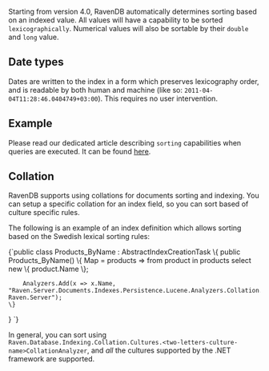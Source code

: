 
Starting from version 4.0, RavenDB automatically determines sorting based on an indexed value. All values will have a capability to be sorted `lexicographically`. Numerical values will also be sortable by their `double` and `long` value.

## Date types

Dates are written to the index in a form which preserves lexicography order, and is readable by both human and machine (like so: `2011-04-04T11:28:46.0404749+03:00`). This requires no user intervention.

## Example

Please read our dedicated article describing `sorting` capabilities when queries are executed. It can be found [here](../indexes/querying/sorting.mdx).

## Collation

RavenDB supports using collations for documents sorting and indexing. You can setup a specific collation for an index field, so you can sort based of culture specific rules.

The following is an example of an index definition which allows sorting based on the Swedish lexical sorting rules:

<TabItem value="static_sorting2" label="static_sorting2">
<CodeBlock language="csharp">
{`public class Products_ByName : AbstractIndexCreationTask<Product>
\{
    public Products_ByName()
    \{
        Map = products => from product in products
                          select new
                          \{
                              product.Name
                          \};

        Analyzers.Add(x => x.Name, "Raven.Server.Documents.Indexes.Persistence.Lucene.Analyzers.Collation.Cultures.SvCollationAnalyzer, Raven.Server");
    \}
\}
`}
</CodeBlock>
</TabItem>

In general, you can sort using `Raven.Database.Indexing.Collation.Cultures.<two-letters-culture-name>CollationAnalyzer`, and _all_ the cultures supported by the .NET framework are supported.


